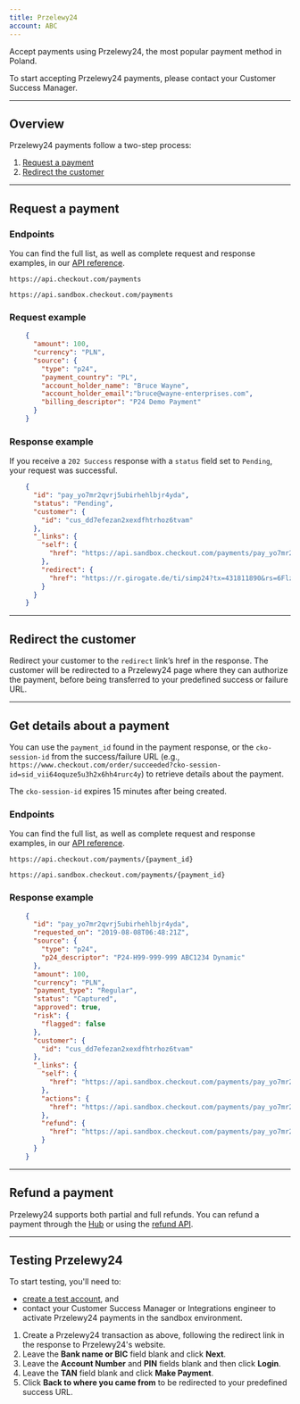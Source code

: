 ```yaml
---
title: Przelewy24
account: ABC
---
```


Accept payments using Przelewy24, the most popular payment method in Poland.

<TipBox variant="info">

To start accepting Przelewy24 payments, please contact your Customer Success Manager.

</TipBox>

---

## Overview

Przelewy24 payments follow a two-step process:

1.  [Request a payment](#Przelewy24-requestapayment)
2.  [Redirect the customer](#Przelewy24-redirectthecustomer)

---

## Request a payment

### Endpoints

You can find the full list, as well as complete request and response examples, in our [API reference](https://api-reference.checkout.com/).

<tabs>
<tab title="Live" active>
<LineCodeWrapper type="post">

`https://api.checkout.com/payments`

</LineCodeWrapper>
</tab>
<tab title="Sandbox">
<LineCodeWrapper type="post">

`https://api.sandbox.checkout.com/payments`

</LineCodeWrapper>
</tab>
</tabs>

### Request example

```json
    {
      "amount": 100,
      "currency": "PLN",
      "source": {
        "type": "p24",
        "payment_country": "PL",
        "account_holder_name": "Bruce Wayne",
        "account_holder_email":"bruce@wayne-enterprises.com",
        "billing_descriptor": "P24 Demo Payment"
      }
    }
```

### Response example

If you receive a `202 Success` response with a `status` field set to `Pending`, your request was successful.

```json
    {
      "id": "pay_yo7mr2qvrj5ubirhehlbjr4yda",
      "status": "Pending",
      "customer": {
        "id": "cus_dd7efezan2xexdfhtrhoz6tvam"
      },
      "_links": {
        "self": {
          "href": "https://api.sandbox.checkout.com/payments/pay_yo7mr2qvrj5ubirhehlbjr4yda"
        },
        "redirect": {
          "href": "https://r.girogate.de/ti/simp24?tx=431811890&rs=6FlzR3BeW8SvfX4U0H7weTEkDPSWJBVb&cs=dfcf0cab1a0522652133e8dc0302cdcae683ac07f1317b3db6450893ce007831"
        }
      }
    }
```

---

## Redirect the customer

Redirect your customer to the `redirect` link’s href in the response. The customer will be redirected to a Przelewy24 page where they can authorize the payment, before being transferred to your predefined success or failure URL.

---

## Get details about a payment

You can use the `payment_id` found in the payment response, or the `cko-session-id` from the success/failure URL (e.g., `https://www.checkout.com/order/succeeded?cko-session-id=sid_vii64oquze5u3h2x6hh4rurc4y`) to retrieve details about the payment.

<TipBox variant="note">

The `cko-session-id` expires 15 minutes after being created.

</TipBox>

### Endpoints

You can find the full list, as well as complete request and response examples, in our [API reference](https://api-reference.checkout.com/).

<tabs>
<tab title="Live" active>
<LineCodeWrapper type="get">

`https://api.checkout.com/payments/{payment_id}`

</LineCodeWrapper>
</tab>
<tab title="Sandbox">
<LineCodeWrapper type="get">

`https://api.sandbox.checkout.com/payments/{payment_id}`

</LineCodeWrapper>
</tab>
</tabs>

### Response example

```json
    {
      "id": "pay_yo7mr2qvrj5ubirhehlbjr4yda",
      "requested_on": "2019-08-08T06:48:21Z",
      "source": {
        "type": "p24",
        "p24_descriptor": "P24-H99-999-999 ABC1234 Dynamic"
      },
      "amount": 100,
      "currency": "PLN",
      "payment_type": "Regular",
      "status": "Captured",
      "approved": true,
      "risk": {
        "flagged": false
      },
      "customer": {
        "id": "cus_dd7efezan2xexdfhtrhoz6tvam"
      },
      "_links": {
        "self": {
          "href": "https://api.sandbox.checkout.com/payments/pay_yo7mr2qvrj5ubirhehlbjr4yda"
        },
        "actions": {
          "href": "https://api.sandbox.checkout.com/payments/pay_yo7mr2qvrj5ubirhehlbjr4yda/actions"
        },
        "refund": {
          "href": "https://api.sandbox.checkout.com/payments/pay_yo7mr2qvrj5ubirhehlbjr4yda/refunds"
        }
      }
    }
```

---

## Refund a payment

Przelewy24 supports both partial and full refunds. You can refund a payment through the [Hub](https://hub.checkout.com/v2) or using the [refund API](/display/DOCS/Refund+a+payment).

---

## Testing Przelewy24

<TipBox variant="note">

To start testing, you'll need to:

*   [create a test account](https://www.checkout.com/get-test-account), and
*   contact your Customer Success Manager or Integrations engineer to activate Przelewy24 payments in the sandbox environment.

</TipBox>

1.  Create a Przelewy24 transaction as above, following the redirect link in the response to Przelewy24's website.
2.  Leave the **Bank name or BIC** field blank and click **Next**.
3.  Leave the **Account Number** and **PIN** fields blank and then click **Login**.
4.  Leave the **TAN** field blank and click **Make Payment**.
5.  Click **Back to where you came from** to be redirected to your predefined success URL.
